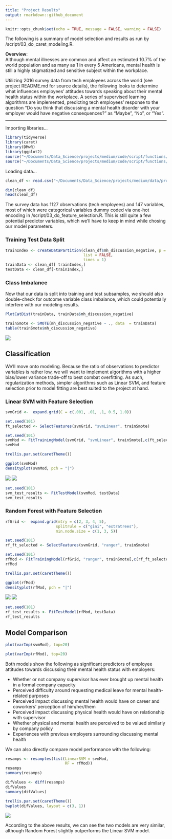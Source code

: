 ---
title: "Project Results"
output: rmarkdown::github_document
---

```{r setup, include=FALSE}
knitr::opts_chunk$set(echo = TRUE, message = FALSE, warning = FALSE)
```

The following is a summary of model selection and results as run by /script/03_do_caret_modeling.R.

**Overview**:      
Although mental illnesses are common and affect an estimated 10.7% of the world population and as many as 1 in every 5 Americans, mental health is still a highly stigmatized and sensitive subject within the workplace. 

Utilizing 2016 survey data from tech employees across the world (see project README.md for source details), the following looks to determine what influences employees' attitudes towards speaking about their mental health status within the workplace. A series of supervised learning algorithms are implemented, predicting tech employees' response to the question "Do you think that discussing a mental health disorder with your employer would have negative consequences?" as "Maybe", "No", or "Yes".

----

Importing libraries...
```{r libs}
library(tidyverse)
library(caret)
library(DMwR)
library(ggplot2)
source("~/Documents/Data_Science/projects/medium/code/script/functions/funs_do_feature_selection.R")
source("~/Documents/Data_Science/projects/medium/code/script/functions/funs_do_caret_modeling.R")
```

Loading data...
```{r data}
clean_df <- read.csv("~/Documents/Data_Science/projects/medium/data/processed_data/mental-health-in-tech-2016-modeling.csv")

dim(clean_df)
head(clean_df)
```

The survey data has 1127 observations (tech employees) and 147 variables, most of which were categorical variables  dummy coded via one-hot encoding in /script/03_do_feature_selection.R. This is still quite a few potential predictor variables, which we'll have to keep in mind while chosing our model parameters. 

### Training Test Data Split

```{r data split}
trainIndex <- createDataPartition(clean_df$mh_discussion_negative, p = .75, 
                                  list = FALSE, 
                                  times = 1)
trainData <- clean_df[ trainIndex,]
testData <- clean_df[-trainIndex,]
```

### Class Imbalance

Now that our data is split into training and test subsamples, we should also double-check for outcome variable class imbalance, which could potentially interfere with our modeling results. 

```{r cimbalance}
PlotCatDist(trainData, trainData$mh_discussion_negative)

trainSmote <- SMOTE(mh_discussion_negative ~ ., data  = trainData)                         
table(trainSmote$mh_discussion_negative)
```
![](./results/p1.png)

## Classification

We'll move onto modeling. Because the ratio of observations to predictor variables is rather low, we will want to implement algorithms with a higher bias/lower variance trade-off to best combat overfitting. As such, regularization methods, simpler algorithms such as Linear SVM, and feature selection prior to model fitting are best suited to the project at hand. 

### Linear SVM with Feature Selection

```{r svm sbf}
svmGrid <-  expand.grid(C = c(.001, .01, .1, 0.5, 1.0))

set.seed(101)
ft_selected <- SelectFeatures(svmGrid, "svmLinear", trainSmote)
```

```{r svm train}
set.seed(101)
svmMod <- FitTrainingModel(svmGrid, "svmLinear", trainSmote[,c(ft_selected,"mh_discussion_negative")], TRUE)
svmMod
```

```{r svm plots}
trellis.par.set(caretTheme())

ggplot(svmMod)  
densityplot(svmMod, pch = "|")
```
![](./results/p2.png)
![](./results/p3.png)

```{r svm prediction}
set.seed(101)
svm_test_results <- FitTestModel(svmMod, testData)
svm_test_results
```

### Random Forest with Feature Selection

```{r rf feature selection}
rfGrid <-  expand.grid(mtry = c(2, 3, 4, 5),
                      splitrule = c("gini", "extratrees"),
                      min.node.size = c(1, 3, 5))

set.seed(101)
rf_ft_selected <- SelectFeatures(svmGrid, "ranger", trainSmote)
```


```{r rf train}
set.seed(101)
rfMod <- FitTrainingModel(rfGrid, "ranger", trainSmote[,c(rf_ft_selected,"mh_discussion_negative")], "impurity")
rfMod
```


```{r rf plots}
trellis.par.set(caretTheme())

ggplot(rfMod)  
densityplot(rfMod, pch = "|")
```
![](./results/p4.png)
![](./results/p5.png)

```{r rf test results}
set.seed(101)
rf_test_results <- FitTestModel(rfMod, testData)
rf_test_results
```


## Model Comparison

```{r svm varimp}
plot(varImp(svmMod), top=20)
```
```{r rf varimp}
plot(varImp(rfMod), top=20)
```
Both models show the following as significant predictors of employee attitudes towards discussing their mental health status with employers:

* Whether or not company supervisor has ever brought up mental health in a formal company capacity
* Perceived difficulty around requesting medical leave for mental health-related purposes
* Perceived impact discussing mental health would have on career and coworkers' perception of him/her/them
* Perceived impact discussing physical health would have on relationship with supervisor
* Whether physical and mental health are perceived to be valued similarly by company policy  
* Experiences with previous employers surrounding discussing mental health

We can also directly compare model performance with the following: 

```{r compare models}
resamps <- resamples(list(LinearSVM = svmMod,
                          RF = rfMod))
resamps
summary(resamps)
```

```{r compare models 2}
difValues <- diff(resamps)
difValues
summary(difValues)

trellis.par.set(caretTheme())
bwplot(difValues, layout = c(3, 1))
```
![](./results/p6.png)

According to the above results, we can see the two models are very similar, although Random Forest slightly outperforms the Linear SVM model.